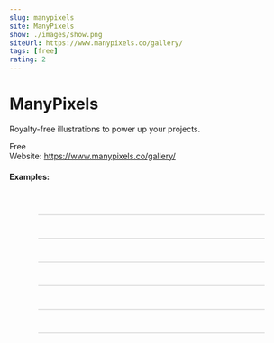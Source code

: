 ```yaml
---
slug: manypixels
site: ManyPixels
show: ./images/show.png
siteUrl: https://www.manypixels.co/gallery/
tags: [free]
rating: 2
---
```



<div style={{marginLeft:'20px'}}>
<h1>ManyPixels</h1>
<p>Royalty-free illustrations to power up your projects.</p>
<div style={{display:'flex',marginBottom:'20px'}}>
    <Tag>Free</Tag>
</div>
Website: <a href="https://www.manypixels.co/gallery/" target="_blank">https://www.manypixels.co/gallery/</a>
<h4 style={{paddingTop:'10px'}}>Examples:</h4>
</div>

<div style="display:flex;flex-wrap:wrap;justify-content:space-around;">
<div style="width:400px;border:1px solid #e1e1e1;margin-top:40px" className="imageCards">
   <img src="./images/1.png" alt="" />
</div>
<div style="width:400px;border:1px solid #e1e1e1;margin-top:40px" className="imageCards">
   <img src="./images/3.png" alt="" />
</div>
<div style="width:400px;border:1px solid #e1e1e1;margin-top:40px" className="imageCards">
   <img src="./images/2.png" alt="" />
</div>
<div style="width:400px;border:1px solid #e1e1e1;margin-top:40px" className="imageCards">
   <img src="./images/4.png" alt="" />
</div>
<div style="width:400px;border:1px solid #e1e1e1;margin-top:40px" className="imageCards">
   <img src="./images/5.png" alt="" />
</div>
<div style="width:400px;border:1px solid #e1e1e1;margin-top:40px" className="imageCards">
   <img src="./images/6.png" alt="" />
</div>
</div>